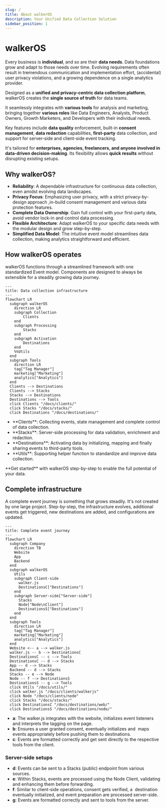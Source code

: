 ```yaml
---
slug: /
title: About walkerOS
description: Your Unified Data Collection Solution
sidebar_position: 1
---
```



# walkerOS

Every business is **individual**, and so are their **data needs**. Data
foundations grow and adapt to those needs over time. Evolving requirements often
result in tremendous communication and implementation effort, (accidental) user
privacy violations, and a growing dependence on a single analytics provider.

Designed as a **unified and privacy-centric data collection platform**, walkerOS
creates the **single source of truth** for data teams.

It seamlessly integrates with **various tools** for analysis and marketing,
bringing together **various roles** like Data Engineers, Analysts, Product
Owners, Growth Marketers, and Developers with their individual needs.

Key features include **data quality** enforcement, built-in **consent
management**, **data redaction** capabilities, **first-party** data collection,
and support for server-side and client-side event tracking.

It's tailored for **enterprises, agencies, freelancers, and anyone involved in
data-driven decision-making**. Its flexibility allows **quick results** without
disrupting existing setups.

## Why walkerOS?

- **Reliability**: A dependable infrastructure for continuous data collection,
  even amidst evolving data landscapes.
- **Privacy Focus**: Emphasizing user privacy, with a strict privacy-by-design
  approach ,in-build consent management and various data protection features.
- **Complete Data Ownership**: Gain full control with your first-party data,
  avoid vendor lock-in and control data processing.
- **Flexible Architecture**: Adapt walkerOS to your specific data needs with the
  modular design and grow step-by-step.
- **Simplified Data Model**: The intuitive event model streamlines data
  collection, making analytics straightforward and efficient.

## How walkerOS operates

walkerOS functions through a streamlined framework with one
standardized&nbsp;<Link to="/docs/walkeros/event-model">Event model</Link>.
Components are designed to always be extensible for a steadily growing data
journey.

```mermaid
---
title: Data collection infrastructure
---
flowchart LR
  subgraph walkerOS
    direction LR
    subgraph Collection
        Clients
    end
    subgraph Processing
        Stacks
    end
    subgraph Activation
        Destinations
    end
    %%Utils
  end
  subgraph Tools
    direction LR
    tag["Tag Manager"]
    marketing["Marketing"]
    analytics["Analytics"]
  end
  Clients --> Destinations
  Clients --> Stacks
  Stacks --> Destinations
  Destinations --> Tools
  click Clients "/docs/clients/"
  click Stacks "/docs/stacks/"
  click Destinations "/docs/destinations/"
```

- <Link to="clients">**Clients**</Link>: Collecting events, state management and
  complete control of data collection.
- <Link to="stacks">**Stacks**</Link>: Server-side processing for data
  validation, enrichment and redaction.
- <Link to="destinations">**Destinations**</Link>: Activating data by
  initializing, mapping and finally sharing events to third-party tools.
- <Link to="utils">**Utils**</Link>: Supporting helper function to standardize
  and improve data collection.

<Link to="/docs/walkeros/getting-started">**Get started**</Link> with walkerOS step-by-step
to enable the full potential of your data.

## Complete infrastructure

A complete event journey is something that grows steadily. It's not created by
one large project. Step-by-step, the infrastructure evolves, additional events
get triggered, new destinations are added, and configurations are updated.

```mermaid
---
title: Complete event journey
---
flowchart LR
  subgraph Company
    direction TB
    Website
    App
    Backend
  end
  subgraph walkerOS
    Utils
    subgraph Client-side
      walker.js
      DestinationsC["Destinations"]
    end
    subgraph Server-side["Server-side"]
      Stacks
      Node["Node\nClient"]
      DestinationsS["Destinations"]
    end
  end
  subgraph Tools
    direction LR
    tag["Tag Manager"]
    marketing["Marketing"]
    analytics["Analytics"]
  end
  Website <-- a --> walker.js
  walker.js -- b --> DestinationsC
  DestinationsC -- c --> Tools
  DestinationsC -- d --> Stacks
  App -- d --> Stacks
  Backend -- d --> Stacks
  Stacks -- e --> Node
  Node -- f --> DestinationsS
  DestinationsS -- g --> Tools
  click Utils "/docs/utils/"
  click walker.js "/docs/clients/walkerjs"
  click Node "/docs/clients/node"
  click Stacks "/docs/stacks/"
  click DestinationsC "/docs/destinations/web/"
  click DestinationsS "/docs/destinations/node/"
```

- **a**: The&nbsp;<Link to="/docs/clients/walkerjs/">walker.js</Link> integrates
  with the
  website,&nbsp;<Link to="/docs/clients/walkerjs/commands#initialization">initializes</Link>
  event listeners and interprets
  the&nbsp;<Link to="/docs/clients/walkerjs/tagging">tagging</Link> on the page.
- **b**: Ensures a
  user&nbsp;<Link to="/docs/clients/walkerjs/commands#consent-management">granted
  consent</Link>,
  eventually&nbsp;<Link to="/docs/destinations/#init">initializes</Link> and
  &nbsp;<Link to="/docs/destinations/#mapping">maps</Link>
  events&nbsp;<Link to="/docs/destinations/#configuration">appropriately</Link>
  before&nbsp;<Link to="/docs/destinations/#push">pushing</Link> them
  to&nbsp;<Link to="/docs/destinations/web/">destinations</Link>.
- **c**: Events
  are&nbsp;<Link to="/docs/destinations/web/#create-your-own">formatted
  correctly</Link> and get sent directly to the respective tools from the
  client.

### Server-side setups

- **d**: Events can be sent to a&nbsp;<Link to="/docs/stacks/">Stacks</Link>
  (public) endpoint from various sources.
- **e**: Within&nbsp;<Link to="/docs/stacks/">Stacks</Link>, events are
  processed using the&nbsp;<Link to="/docs/clients/node/">Node Client</Link>,
  validating and enhancing them before forwarding.
- **f**: Similar to client-side operations, consent gets verified, a
  &nbsp;<Link to="/docs/destinations/node/">destination</Link>
  eventually&nbsp;<Link to="/docs/destinations/node/#init">initialized</Link>,
  and
  event&nbsp;<Link to="/docs/destinations/node/#custom-configuration">preparation</Link>
  are processed server-side.
- **g**: Events are formatted correctly and sent to tools from the server.
